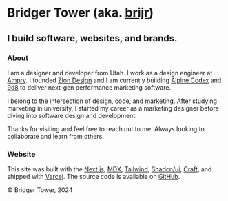 
# Bridger Tower <span className="text-muted-foreground">(aka. [brijr](https://github.com/brijr))</span>

## I build software, websites, and brands.

<PortfolioLinks />

### About

I am a designer and developer from Utah. I work as a design engineer at [Ampry](https://ampry.com). I founded [Zion Design](https://zion.surf) and I am currently building [Alpine Codex](https://alpinecodex.com) and [9d8](https://9d8.dev) to deliver next-gen performance marketing software.

I belong to the intersection of design, code, and marketing. After studying marketing in university, I started my career as a marketing designer before diving into software design and development.

Thanks for visiting and feel free to reach out to me. Always looking to collaborate and learn from others.

<OtherLinks />

### Website

This site was built with the [Next.js](https://nextjs.org), [MDX](https://mdxjs.com), [Tailwind](https://tailwindcss.com), [Shadcn/ui](https://ui.shadcn.com), [Craft](https://github.com/brijr/craft), and shipped with [Vercel](https://vercel.com). The source code is available on [GitHub](https://github.com/brijr/home).

<div className="h-12 w-full"></div>

<p className="text-muted-foreground text-sm">© Bridger Tower, 2024</p>
